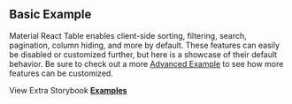 
<Head>
  <title>{'Basic Example - Material React Table V2 Docs'}</title>
  <meta
    name="description"
    content="A basic example of Material React Table which includes sorting, filtering, search, and pagination features by default"
  />
  <meta property="og:title" content="Basic Material React Table Example" />
  <meta
    property="og:description"
    content="A basic example of Material React Table which includes sorting, filtering, search, and pagination features by default"
  />
</Head>

## Basic Example

Material React Table enables client-side sorting, filtering, search, pagination, column hiding, and more by default. These features can easily be disabled or customized further, but here is a showcase of their default behavior. Be sure to check out a more [Advanced Example](/docs/examples/advanced) to see how more features can be customized.

<Examples isPage />

View Extra Storybook **[Examples](https://www.material-react-table.dev/?path=/story/prop-playground--default)**
